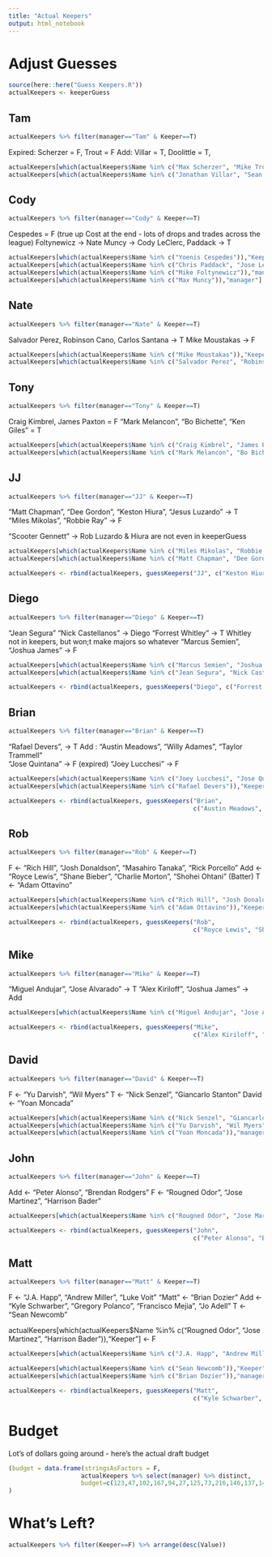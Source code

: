 ```yaml
---
title: "Actual Keepers"
output: html_notebook
---
```


# Adjust Guesses

```r
source(here::here("Guess Keepers.R"))
actualKeepers <- keeperGuess
```

## Tam

```r
actualKeepers %>% filter(manager=="Tam" & Keeper==T)
```

Expired: Scherzer = F, Trout = F 
Add: Villar = T, Doolittle = T, 

```r
actualKeepers[which(actualKeepers$Name %in% c("Max Scherzer", "Mike Trout", "Chris Sale")),"Keeper"] <- F
actualKeepers[which(actualKeepers$Name %in% c("Jonathan Villar", "Sean Doolittle")),"Keeper"] <- T
```

## Cody

```r
actualKeepers %>% filter(manager=="Cody" & Keeper==T)
```

Cespedes = F (true up Cost at the end - lots of drops and trades across the league)
Foltynewicz -> Nate
Muncy -> Cody
LeClerc, Paddack -> T

```r
actualKeepers[which(actualKeepers$Name %in% c("Yoenis Cespedes")),"Keeper"] <- F
actualKeepers[which(actualKeepers$Name %in% c("Chris Paddack", "Jose Leclerc")),"Keeper"] <- T
actualKeepers[which(actualKeepers$Name %in% c("Mike Foltynewicz")),"manager"] <- "Nate"
actualKeepers[which(actualKeepers$Name %in% c("Max Muncy")),"manager"] <- "Cody"
```


## Nate

```r
actualKeepers %>% filter(manager=="Nate" & Keeper==T)
```

Salvador Perez, Robinson Cano, Carlos Santana -> T
Mike Moustakas -> F

```r
actualKeepers[which(actualKeepers$Name %in% c("Mike Moustakas")),"Keeper"] <- F
actualKeepers[which(actualKeepers$Name %in% c("Salvador Perez", "Robinson Cano", "Carlos Santana")),"Keeper"] <- T
```

## Tony

```r
actualKeepers %>% filter(manager=="Tony" & Keeper==T)
```


Craig Kimbrel, James Paxton = F
"Mark Melancon", "Bo Bichette", "Ken Giles" = T

```r
actualKeepers[which(actualKeepers$Name %in% c("Craig Kimbrel", "James Paxton")),"Keeper"] <- F
actualKeepers[which(actualKeepers$Name %in% c("Mark Melancon", "Bo Bichette", "Ken Giles")),"Keeper"] <- T
```

## JJ

```r
actualKeepers %>% filter(manager=="JJ" & Keeper==T)
```

"Matt Chapman", "Dee Gordon", "Keston Hiura", "Jesus Luzardo" -> T  
"Miles Mikolas", "Robbie Ray" -> F

"Scooter Gennett" -> Rob
Luzardo & Hiura are not even in keeperGuess

```r
actualKeepers[which(actualKeepers$Name %in% c("Miles Mikolas", "Robbie Ray")),"Keeper"] <- F
actualKeepers[which(actualKeepers$Name %in% c("Matt Chapman", "Dee Gordon", "Keston Hiura", "Jesus Luzardo")),"Keeper"] <- T
```

```r
actualKeepers <- rbind(actualKeepers, guessKeepers("JJ", c("Keston Hiura", "Jesus Luzardo"), 2))
```

## Diego
```r
actualKeepers %>% filter(manager=="Diego" & Keeper==T)
```


"Jean Segura" "Nick Castellanos" -> Diego
"Forrest Whitley"  -> T  Whitley not in keepers, but won;t make majors so whatever
"Marcus Semien", "Joshua James" -> F

```r
actualKeepers[which(actualKeepers$Name %in% c("Marcus Semien", "Joshua James")),"Keeper"] <- F
actualKeepers[which(actualKeepers$Name %in% c("Jean Segura", "Nick Castellanos")),"manager"] <- "Diego"
```

```r
actualKeepers <- rbind(actualKeepers, guessKeepers("Diego", c("Forrest Whitley"), 1))
```

## Brian

```r
actualKeepers %>% filter(manager=="Brian" & Keeper==T)
```

"Rafael Devers", -> T
Add :  "Austin Meadows", "Willy Adames", "Taylor Trammell"  
"Jose Quintana" -> F (expired)
"Joey Lucchesi" -> F

```r
actualKeepers[which(actualKeepers$Name %in% c("Joey Lucchesi", "Jose Quintana")),"Keeper"] <- F
actualKeepers[which(actualKeepers$Name %in% c("Rafael Devers")),"Keeper"] <- T
```

```r
actualKeepers <- rbind(actualKeepers, guessKeepers("Brian", 
                                                   c("Austin Meadows", "Willy Adames", "Taylor Trammell" ), 3))
```

## Rob

```r
actualKeepers %>% filter(manager=="Rob" & Keeper==T)
```

F <- "Rich Hill", "Josh Donaldson", "Masahiro Tanaka", "Rick Porcello"
Add <- "Royce Lewis", "Shane Bieber", "Charlie Morton", "Shohei Ohtani" (Batter)
T <- "Adam Ottavino"

```r
actualKeepers[which(actualKeepers$Name %in% c("Rich Hill", "Josh Donaldson", "Masahiro Tanaka", "Rick Porcello")),"Keeper"] <- F
actualKeepers[which(actualKeepers$Name %in% c("Adam Ottavino")),"Keeper"] <- T
```

```r
actualKeepers <- rbind(actualKeepers, guessKeepers("Rob", 
                                                   c("Royce Lewis", "Shane Bieber", "Charlie Morton"), 3))
```

## Mike

```r
actualKeepers %>% filter(manager=="Mike" & Keeper==T)
```

"Miguel Andujar", "Jose Alvarado"  -> T
"Alex Kiriloff", "Joshua James" -> Add

```r
actualKeepers[which(actualKeepers$Name %in% c("Miguel Andujar", "Jose Alvarado")),"Keeper"] <- T
```

```r
actualKeepers <- rbind(actualKeepers, guessKeepers("Mike", 
                                                   c("Alex Kiriloff", "Joshua James"), 2))
```


## David

```r
actualKeepers %>% filter(manager=="David" & Keeper==T)
```

F <- "Yu Darvish", "Wil Myers"
T <- "Nick Senzel", "Giancarlo Stanton"
David <- "Yoan Moncada"

```r
actualKeepers[which(actualKeepers$Name %in% c("Nick Senzel", "Giancarlo Stanton")),"Keeper"] <- T
actualKeepers[which(actualKeepers$Name %in% c("Yu Darvish", "Wil Myers")),"Keeper"] <- F
actualKeepers[which(actualKeepers$Name %in% c("Yoan Moncada")),"manager"] <- "David"
```


## John

```r
actualKeepers %>% filter(manager=="John" & Keeper==T)
```

Add <- "Peter Alonso", "Brendan Rodgers"
F <- "Rougned Odor", "Jose Martinez", "Harrison Bader"

```r

actualKeepers[which(actualKeepers$Name %in% c("Rougned Odor", "Jose Martinez", "Harrison Bader")),"Keeper"] <- F

```

```r
actualKeepers <- rbind(actualKeepers, guessKeepers("John", 
                                                   c("Peter Alonso", "Brendan Rodgers"), 2))
```


## Matt

```r
actualKeepers %>% filter(manager=="Matt" & Keeper==T)
```

F <-  "J.A. Happ", "Andrew Miller", "Luke Voit"
"Matt" <- "Brian Dozier"
Add <- "Kyle Schwarber", "Gregory Polanco", "Francisco Mejia", "Jo Adell"
T <- "Sean Newcomb"


actualKeepers[which(actualKeepers$Name %in% c("Rougned Odor", "Jose Martinez", "Harrison Bader")),"Keeper"] <- F

```r

actualKeepers[which(actualKeepers$Name %in% c("J.A. Happ", "Andrew Miller", "Luke Voit")),"Keeper"] <- F

actualKeepers[which(actualKeepers$Name %in% c("Sean Newcomb")),"Keeper"] <- T
actualKeepers[which(actualKeepers$Name %in% c("Brian Dozier")),"manager"] <- "Matt"

```

```r
actualKeepers <- rbind(actualKeepers, guessKeepers("Matt", 
                                                   c("Kyle Schwarber", "Gregory Polanco", "Francisco Mejia", "Jo Adell"), 4))
```

# Budget
Lot's of dollars going around - here's the actual draft budget

```r
(budget = data.frame(stringsAsFactors = F,
                    actualKeepers %>% select(manager) %>% distinct,
                    budget=c(123,47,102,167,94,27,125,73,216,146,137,143))
)
```



# What's Left? 


```r
actualKeepers %>% filter(Keeper==F) %>% arrange(desc(Value))
```

